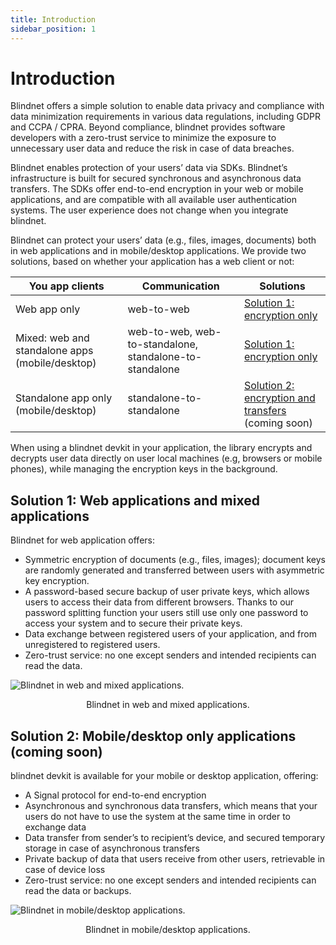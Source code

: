 ```yaml
---
title: Introduction
sidebar_position: 1
---
```



# Introduction

Blindnet offers a simple solution to enable data privacy and compliance with data minimization requirements in various data regulations, including GDPR and CCPA / CPRA. Beyond compliance, blindnet provides software developers with a zero-trust service to minimize the exposure to unnecessary user data and reduce the risk in case of data breaches.  

Blindnet enables protection of your users’ data via SDKs. Blindnet’s infrastructure is built for secured synchronous and asynchronous data transfers. The SDKs offer end-to-end encryption in your web or mobile applications, and are compatible with all available user authentication systems. The user experience does not change when you integrate blindnet.

Blindnet can protect your users’ data (e.g., files, images, documents) both in web applications and in mobile/desktop applications. We provide two solutions, based on whether your application has a web client or not:

| You app clients      | Communication | Solutions
| ----------- | ----------- | ----------- 
| Web app only | web-to-web | [Solution 1: encryption only](./how_it_works_doc#blindnet-in-web-applications)
| Mixed: web and standalone apps (mobile/desktop) | web-to-web, web-to-standalone, standalone-to-standalone | [Solution 1: encryption only](./how_it_works_doc#blindnet-in-web-applications)
| Standalone app only (mobile/desktop) | standalone-to-standalone | [Solution 2: encryption and transfers](./how_it_works_doc#blindnet-in-mobiledesktop-only-applications) (coming soon)

When using a blindnet devkit in your application, the library encrypts and decrypts user data directly on user local machines (e.g, browsers or mobile phones), while managing the encryption keys in the background.


## **Solution 1**: Web applications and mixed applications

Blindnet for web application offers:

- Symmetric encryption of documents (e.g., files, images); document keys are randomly generated and transferred between users with asymmetric key encryption.
- A password-based secure backup of user private keys, which allows users to access their data from different browsers. Thanks to our password splitting function your users still use only one password to access your system and to secure their private keys.
- Data exchange between registered users of your application, and from unregistered to registered users.
- Zero-trust service: no one except senders and intended recipients can read the data.

![Blindnet in web and mixed applications.](/img/how_it_works/web_enc_high.svg)
<p align="center">
    Blindnet in web and mixed applications.
</p>

## **Solution 2**: Mobile/desktop only applications (coming soon)

blindnet devkit is available for your mobile or desktop application, offering:

- A Signal protocol for end-to-end encryption
- Asynchronous and synchronous data transfers, which means that your users do not have to use the system at the same time in order to exchange data
- Data transfer from sender’s to recipient’s device, and secured temporary storage in case of asynchronous transfers
- Private backup of data that users receive from other users, retrievable in case of device loss
- Zero-trust service: no one except senders and intended recipients can read the data or backups.

![Blindnet in mobile/desktop applications.](/img/how_it_works/mob_enc_high.svg)
<p align="center">
    Blindnet in mobile/desktop applications.
</p>

